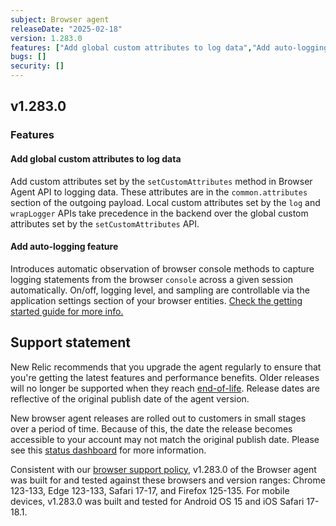 ```yaml
---
subject: Browser agent
releaseDate: "2025-02-18"
version: 1.283.0
features: ["Add global custom attributes to log data","Add auto-logging feature"]
bugs: []
security: []
---
```


## v1.283.0

### Features

#### Add global custom attributes to log data
Add custom attributes set by the `setCustomAttributes` method in Browser Agent API to logging data. These attributes are in the `common.attributes` section of the outgoing payload. Local custom attributes set by the `log` and `wrapLogger` APIs take precedence in the backend over the global custom attributes set by the `setCustomAttributes` API.

#### Add auto-logging feature
Introduces automatic observation of browser console methods to capture logging statements from the browser `console` across a given session automatically. On/off, logging level, and sampling are controllable via the application settings section of your browser entities. [Check the getting started guide for more info.](https://docs.newrelic.com/docs/browser/browser-monitoring/browser-pro-features/browser-logs/overview/)

## Support statement

New Relic recommends that you upgrade the agent regularly to ensure that you're getting the latest features and performance benefits. Older releases will no longer be supported when they reach [end-of-life](https://docs.newrelic.com/docs/browser/browser-monitoring/getting-started/browser-agent-eol-policy/). Release dates are reflective of the original publish date of the agent version.

New browser agent releases are rolled out to customers in small stages over a period of time. Because of this, the date the release becomes accessible to your account may not match the original publish date. Please see this [status dashboard](https://newrelic.github.io/newrelic-browser-agent-release/) for more information.

Consistent with our [browser support policy](https://docs.newrelic.com/docs/browser/new-relic-browser/getting-started/compatibility-requirements-browser-monitoring/#browser-types), v1.283.0 of the Browser agent was built for and tested against these browsers and version ranges: Chrome 123-133, Edge 123-133, Safari 17-17, and Firefox 125-135. For mobile devices, v1.283.0 was built and tested for Android OS 15 and iOS Safari 17-18.1.
